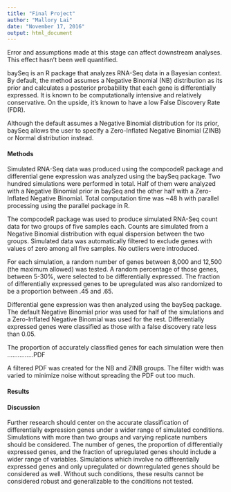 ```yaml
---
title: "Final Project"
author: "Mallory Lai"
date: "November 17, 2016"
output: html_document
---
```


Error and assumptions made at this stage can affect downstream analyses. This effect hasn't been well quantified. 

  baySeq is an R package that analyzes RNA-Seq data in a Bayesian context. By default, the method assumes a Negative Binomial (NB) distribution as its prior and calculates a posterior probability that each gene is differentially expressed. It is known to be computationally intensive and relatively conservative. On the upside, it's known to have a low False Discovery Rate (FDR).  

  Although the default assumes a Negative Binomial distribution for its prior, baySeq allows the user to specify a Zero-Inflated Negative Binomial (ZINB) or Normal distribution instead. 

#### Methods 
  Simulated RNA-Seq data was produced using the compcodeR package and differential gene expression was analyzed using the baySeq package. Two hundred simulations were performed in total. Half of them were analyzed with a Negative Binomial prior in baySeq and the other half with a Zero-Inflated Negative Binomial. Total computation time was ~48 h with parallel processing using the parallel package in R.  

  The compcodeR package was used to produce simulated RNA-Seq count data for two groups of five samples each. Counts are simulated from a Negative Binomial distribution with equal dispersion between the two groups. Simulated data was automatically filtered to exclude genes with values of zero among all five samples. No outliers were introduced.
  
  For each simulation, a random number of genes between 8,000 and 12,500 (the maximum allowed) was tested. A random percentage of those genes, between 5-30%, were selected to be differentially expressed. The fraction of differentially expressed genes to be upregulated was also randomized to be a proportion between .45 and .65.  

  Differential gene expression was then analyzed using the baySeq package. The default Negative Binomial prior was used for half of the simulations and a Zero-Inflated Negative Binomial was used for the rest. Differentially expressed genes were classified as those with a false discovery rate less than 0.05. 
  
  The proportion of accurately classified genes for each simulation were then  ...............PDF


  A filtered PDF was created for the NB and ZINB groups. The filter width was varied to minimize noise without spreading the PDF out too much. 


#### Results

#### Discussion

Further research should center on the accurate classification of differentially expression genes under a wider range of simulated conditions. Simulations with more than two groups and varying replicate numbers should be considered. The number of genes, the proportion of differentially expressed genes, and the fraction of upregulated genes should include a wider range of variables. Simulations which involve no differentially expressed genes and only upregulated or downregulated genes should be considered as well. Without such conditions, these results cannot be considered robust and generalizable to the conditions not tested. 

















